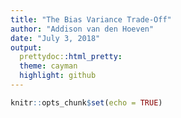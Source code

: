 ```yaml
---
title: "The Bias Variance Trade-Off"
author: "Addison van den Hoeven"
date: "July 3, 2018"
output: 
  prettydoc::html_pretty:
  theme: cayman
  highlight: github
---
```


```r
knitr::opts_chunk$set(echo = TRUE)
```

## 

```r

```



```r

```
